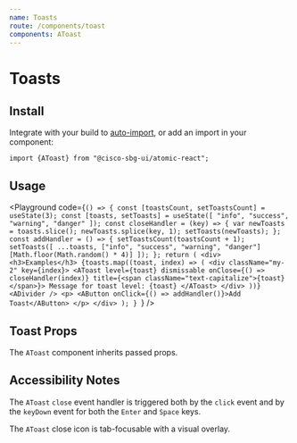 ```yaml
---
name: Toasts
route: /components/toast
components: AToast
---
```



# Toasts

## Install

Integrate with your build to [auto-import](/#integrating), or add an import in your component:

```
import {AToast} from "@cisco-sbg-ui/atomic-react";
```

## Usage

<Playground
  code={`() => {
  const [toastsCount, setToastsCount] = useState(3);
  const [toasts, setToasts] = useState([
    "info",
    "success",
    "warning",
    "danger"
  ]);
  const closeHandler = (key) => {
    var newToasts = toasts.slice();
    newToasts.splice(key, 1);
    setToasts(newToasts);
  };
  const addHandler = () => {
    setToastsCount(toastsCount + 1);
    setToasts([
      ...toasts,
      ["info", "success", "warning", "danger"][Math.floor(Math.random() * 4)]
    ]);
  };
  return (
    <div>
      <h3>Examples</h3>
      {toasts.map((toast, index) => (
        <div className="my-2" key={index}>
          <AToast
            level={toast}
            dismissable
            onClose={() => closeHandler(index)}
            title={<span className="text-capitalize">{toast}</span>}>
            Message for toast level: {toast}
          </AToast>
        </div>
      ))}
      <ADivider />
      <p>
        <AButton onClick={() => addHandler()}>Add Toast</AButton>
      </p>
    </div>
  );
}
`}
/>

## Toast Props

The `AToast` component inherits passed props.

<Props of="AToast" />

## Accessibility Notes

The `AToast` `close` event handler is triggered both by the `click` event and by the `keyDown` event for both the `Enter` and `Space` keys.

The `AToast` close icon is tab-focusable with a visual overlay.
